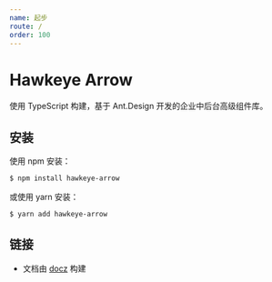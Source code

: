 ```yaml
---
name: 起步
route: /
order: 100
---
```


# Hawkeye Arrow

使用 TypeScript 构建，基于 Ant.Design 开发的企业中后台高级组件库。

## 安装

使用 npm 安装：

```bash
$ npm install hawkeye-arrow
```

或使用 yarn 安装： 

```bash
$ yarn add hawkeye-arrow
```

## 链接

- 文档由 [docz](https://www.docz.site/) 构建